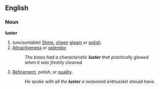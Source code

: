 ==English==
===Noun===
'''luster'''
#(uncountable) [[shine|Shine]], [[sheen]] [[gleam]] or [[polish]].
#[[attractiveness|Attractiveness]] or [[splendor]].
#:''The brass had a characteristic '''luster''' that practically glowed when it was freshly cleaned.''
#[[Refinement]], polish, or [[quality]].
#:''He spoke with all the '''luster''' a seasoned enthusiast should have.''
